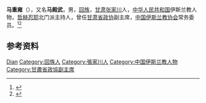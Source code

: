 '''马重雍'''（{{bd|1903年||1990年|}}），又名'''马殿武'''，男，[[回族|回族]]，[[甘肃|甘肃]][[张家川|张家川]]人，[[中华人民共和国|中华人民共和国]]伊斯兰教人物，[[哲赫忍耶|哲赫忍耶]]北门派主持人，曾任[[甘肃省政协|甘肃省政协]]副主席，[[中国伊斯兰教协会|中国伊斯兰教协会]]常务委员。<ref>{{Cite book|title=甘肃大辞典|author=郭方忠, 张克复, 吕靖华主编|publisher=甘肃文化出版社|year=2000|isbn=|location=兰州|pages=}}</ref><ref>{{Cite book|title=中华人民共和国职官志|author=何虎生, 李耀东, 向常福主编|publisher=中国社会出版社|year=2003|isbn=9787800883934|location=北京|pages=}}</ref>

== 参考资料 ==
{{reflist}}

{{中国人物小作品}}

{{Authority control}}
{{DEFAULTSORT:Ma马}}
[[Category:马姓|Dian]]
[[Category:回族人|Category:回族人]]
[[Category:張家川人|Category:張家川人]]
[[Category:中国伊斯兰教人物|Category:中国伊斯兰教人物]]
[[Category:甘肅省政協副主席|Category:甘肅省政協副主席]]